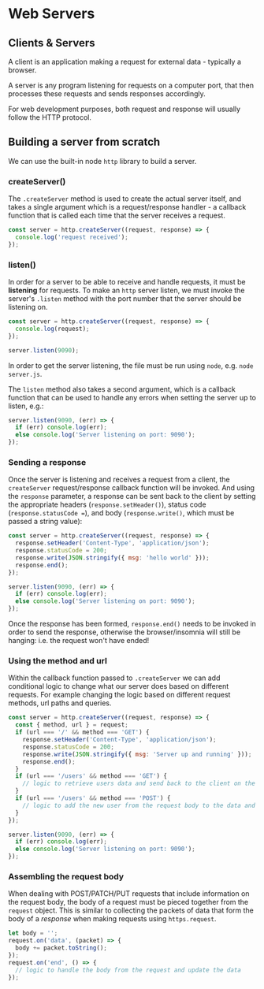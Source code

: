 # Web Servers

## Clients & Servers

A client is an application making a request for external data - typically a browser.

A server is any program listening for requests on a computer port, that then processes these requests and sends responses accordingly.

For web development purposes, both request and response will usually follow the HTTP protocol.

## Building a server from scratch

We can use the built-in node `http` library to build a server.

### createServer()

The `.createServer` method is used to create the actual server itself, and takes a single argument which is a request/response handler - a callback function that is called each time that the server receives a request.

```js
const server = http.createServer((request, response) => {
  console.log('request received');
});
```

### listen()

In order for a server to be able to receive and handle requests, it must be **listening** for requests. To make an `http` server listen, we must invoke the server's `.listen` method with the port number that the server should be listening on.

```js
const server = http.createServer((request, response) => {
  console.log(request);
});

server.listen(9090);
```

In order to get the server listening, the file must be run using `node`, e.g. `node server.js`.

The `listen` method also takes a second argument, which is a callback function that can be used to handle any errors when setting the server up to listen, e.g.:

```js
server.listen(9090, (err) => {
  if (err) console.log(err);
  else console.log('Server listening on port: 9090');
});
```

### Sending a response

Once the server is listening and receives a request from a client, the `createServer` request/response callback function will be invoked. And using the `response` parameter, a response can be sent back to the client by setting the appropriate headers (`response.setHeader()`), status code (`response.statusCode =`), and body (`response.write()`, which must be passed a string value):

```js
const server = http.createServer((request, response) => {
  response.setHeader('Content-Type', 'application/json');
  response.statusCode = 200;
  response.write(JSON.stringify({ msg: 'hello world' }));
  response.end();
});

server.listen(9090, (err) => {
  if (err) console.log(err);
  else console.log('Server listening on port: 9090');
});
```

Once the response has been formed, `response.end()` needs to be invoked in order to send the response, otherwise the browser/insomnia will still be hanging: i.e. the request won't have ended!

### Using the method and url 

Within the callback function passed to `.createServer` we can add conditional logic to change what our server does based on different requests. For example changing the logic based on different request methods, url paths and queries.

```js
const server = http.createServer((request, response) => {
  const { method, url } = request;
  if (url === '/' && method === 'GET') {
    response.setHeader('Content-Type', 'application/json');
    response.statusCode = 200;
    response.write(JSON.stringify({ msg: 'Server up and running' }));
    response.end();
  }
  if (url === '/users' && method === 'GET') {
    // logic to retrieve users data and send back to the client on the response body
  }
  if (url === '/users' && method === 'POST') {
    // logic to add the new user from the request body to the data and send the appropriate response
  }
});

server.listen(9090, (err) => {
  if (err) console.log(err);
  else console.log('Server listening on port: 9090');
});
```

### Assembling the request body

When dealing with POST/PATCH/PUT requests that include information on the request body, the body of a request must be pieced together from the `request` object. This is similar to collecting the packets of data that form the body of a _response_ when making requests using `https.request`.

```js
let body = '';
request.on('data', (packet) => {
  body += packet.toString();
});
request.on('end', () => {
  // logic to handle the body from the request and update the data
});
```
